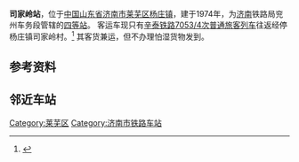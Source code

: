 {{Infobox China railway station
|车站名称 = 司家岭站
|图片介绍 = 
|图片 = 
|车站名称拼音 = Sijialing Zhan
|英文名称 = Sijialing Railway Station
|车站代码 = 18425<ref>{{cite book|title=中华人民共和国铁路车站代码（GB/T 10302-2010）|publisher=中国标准出版社|year=2010|isbn=155066140495|ignore-isbn-error=true|pages=44}}</ref>
|电报码 = QLK
|拼音码 = SJL
|车站位置 = [[山东省|山东省]][[济南市|济南市]][[莱芜区|莱芜区]][[杨庄镇|杨庄镇]]
|坐标 = 
|归属 = [[济南铁路局|济南铁路局]]
|线路 = [[辛泰铁路|辛泰铁路]]
|车站等级 = 四等站
}}
'''司家岭站'''，位于[[中国|中国]][[山东省|山东省]][[济南市|济南市]][[莱芜区|莱芜区]][[杨庄镇|杨庄镇]]，建于1974年，为[[济南|济南]]铁路局兖州车务段管辖的[[四等站|四等站]]。
客运车现只有[[辛泰铁路|辛泰铁路]][[7053/4次列车|7053/4次]][[普通旅客列车|普通旅客列车]]往返经停杨庄镇司家岭村。<ref>{{Cite web |url=http://www.12306.cn/mormhweb/hyfw/ywzx/jzxyyblz/hyyeblz/201001/t20100125_1289.html |title=查看济南铁路局站点数据 |accessdate=2016-08-16 |archive-date=2017-09-07 |archive-url=https://web.archive.org/web/20170907075612/http://www.12306.cn/mormhweb/hyfw/ywzx/jzxyyblz/hyyeblz/201001/t20100125_1289.html |dead-url=no }}</ref>
其客货兼运，但不办理怕湿货物发到。

== 参考资料 ==
<references />

== 邻近车站 ==
{{Start rail box|[[File:China_Railways.svg|16px]] [[中国铁路|中国铁路]]}}
{{s-inop|[[范镇站|范镇站]]|{{站|泰山}}方向}}
{{s-line|[[辛泰铁路|辛泰铁路]]<br />← 7km 司家岭站 9km →}}
{{s-inop|[[蔺家楼站|蔺家楼站]]|{{站|淄博}}方向|rows=2}}
{{end box}}

{{辛泰铁路}}
[[Category:莱芜区|Category:莱芜区]]
[[Category:济南市铁路车站|Category:济南市铁路车站]]